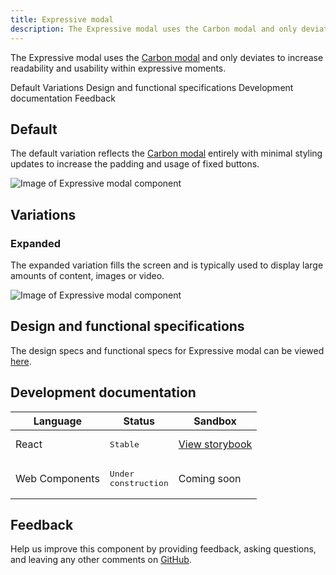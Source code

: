 ```yaml
---
title: Expressive modal
description: The Expressive modal uses the Carbon modal and only deviates to increase readability and usability within expressive moments.
---
```


<PageDescription>

The Expressive modal uses the <a href="https://www.carbondesignsystem.com/components/modal/usage/" target="_blank">Carbon modal</a> and only deviates to increase readability and usability within expressive moments.

</PageDescription>

<AnchorLinks>

<AnchorLink>Default</AnchorLink>
<AnchorLink>Variations</AnchorLink>
<AnchorLink>Design and functional specifications</AnchorLink>
<AnchorLink>Development documentation</AnchorLink>
<AnchorLink>Feedback</AnchorLink>

</AnchorLinks>

## Default
The default variation reflects the <a href="https://www.carbondesignsystem.com/components/modal/usage/" target="_blank">Carbon modal</a> entirely with minimal styling updates to increase the padding and usage of fixed buttons.

![Image of Expressive modal component](../../images/component/expressive-modal/expressive-modal-default.jpg)

## Variations
### Expanded
The expanded variation fills the screen and is typically used to display large amounts of content, images or video.

![Image of Expressive modal component](../../images/component/expressive-modal/expressive-modal-expanded.jpg)

## Design and functional specifications

The design specs and functional specs for Expressive modal can be viewed <a href="https://ibm.ent.box.com/folder/94774053664" target="_blank">here</a>.

## Development documentation

| Language      | Status        | Sandbox                                                                              |
| ------------- | -----------   | ------------------------------------------------------------------------             |
| React         | <div><span class="bx--tag bx--tag--green"><pre>Stable</pre></span></div>        | <a href="https://ibmdotcom-react.mybluemix.net/?path=/story/components-expressive-modal--default" target="_blank">View storybook</a>     |
| Web Components       | <div><span class="bx--tag bx--tag--cool-gray"><pre>Under construction</pre></span></div>  | Coming soon |

## Feedback

Help us improve this component by providing feedback, asking questions, and leaving any other comments on <a href="https://github.com/carbon-design-system/ibm-dotcom-library" target="_blank">GitHub</a>.
